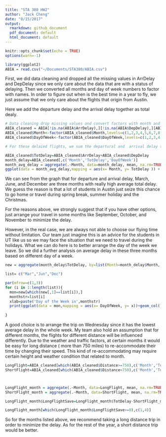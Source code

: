 ```yaml
---
title: "STA 380 HW2"
author: "Jack Cheng"
date: "8/15/2017"
output:
  rmarkdown: github_document
  pdf_document: default
  html_document: default
---
```


```r
knitr::opts_chunk$set(echo = TRUE)
options(warn=-1)
```

```r
library(ggplot2)
ABIA = read.csv("~/Documents/STA380/ABIA.csv")
```
First, we did data cleaning and dropped all the missing values in ArrDelay and DepDelay since we only care about the data that are with a  status of delaying. Then we converted all months and day of week numbers to factor with names. In order to figure out when is the best time in a year to fly, we just assume that we only care about the flights that origin from Austin.

Here we add the departure delay and the arrival delay together as total dealy. 

```r
# Data cleaning drop missing values and convert factors with month and day of week names.
ABIA_cleaned = ABIA[!is.na(ABIA$ArrDelay),][!is.na(ABIA$DepDelay),][ABIA$Origin=='AUS',]
ABIA_cleaned$Month<-factor(ABIA_cleaned$Month,levels=c(1,2,3,4,5,6,7,8,9,10,11,12),labels=c("Jan","Feb","Mar","Apr","May","Jun","Jul","Aug","Sep","Oct","Nov","Dec"))
ABIA_cleaned$DayOfWeek<-factor(ABIA_cleaned$DayOfWeek,levels=c(1,2,3,4,5,6,7),labels=c("Mon","Tue","Wed","Thu","Fri","Sat","Sun"))

# For these delaied flights, we sum the departural and  arrival delay together to get the total delay. We believe that is the delay people care about most.

ABIA_cleaned$TotDelay=ABIA_cleaned$ArrDelay+ABIA_cleaned$DepDelay
month_delay=ABIA_cleaned[,c('Month','TotDelay','DayOfWeek')]
month_avg_delay = aggregate(.~Month, data=month_delay, mean, na.rm=TRUE, na.action=NULL)
ggplot(data = month_avg_delay,mapping = aes(x= Month, y= TotDelay )) + geom_col()

```

We can see from the graph that for departure and arrival delay, March, June, and December are three months with really high average total delay. We guess the reason is that a lot of students in Austin just seize this chance to go home or travel during spring break, summer holiday and the Christmas.

For the reasons above, we strongly suggest that if you have other options, just arrange your travel in some months like September, October, and November to minimize the delay.


However, in the real case, we are always not able to choose our flying time without limitation.  Our team just imagine this is an advice for the students in UT like us so we may face the situation that we need to travel during the holidays. What we can do here is to better arrange the day of the week we leave. So we did a further analysis on average delay in these three months based on different day of a week.

```r
new = aggregate(month_delay$TotDelay, by=list(Month=month_delay$Month, DayOfWeek=month_delay$DayOfWeek), FUN=mean)

```

```r
list= c("Mar","Jun","Dec")

par(mfrow=c(1,3))
for (i in 1:length(list)){
  mon=new[which(new[,1]==list[i]),]
  monthstr=list[i]
  xlab=paste('Day of the Week in',monthstr)
  print(ggplot(data = mon,mapping = aes(x= DayOfWeek, y= x))+geom_col()+labs(x=xlab, y='Average Delay Time'))
  
}


```

A good choice is to arrange the trip on Wednesday since it has the lowest average delay in the whole week. My team also hold an assumption that for different months, the flights for different distance will be influenced differently. Due to the weather and traffic factors, at certain months it would be easy for long distance ( more than 750 miles) to re-accommodate their time by changing their speed. This kind of re-accommodating may require certain height and weather condition that related to month.


```r
LongFlight=ABIA_cleaned[which(ABIA_cleaned$Distance>=750),c('Month','TotDelay','DayOfWeek')]
ShortFlight=ABIA_cleaned[which(ABIA_cleaned$Distance<750),c('Month','TotDelay','DayOfWeek')]



LongFlight_month = aggregate(.~Month, data=LongFlight, mean, na.rm=TRUE, na.action=NULL)
ShortFlight_month = aggregate(.~Month, data=ShortFlight, mean, na.rm=TRUE, na.action=NULL)

LongFlight_month$LongFlightSave=LongFlight_month$TotDelay-ShortFlight_month$TotDelay

LongFlight_month[which(LongFlight_month$LongFlightSave>=0),c(1,4)]
```

So for the months listed above, we recommend taking a long distance trip in order to minimize the delay. As for the rest of the year, a short distance trip would be better.


